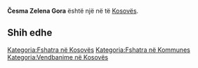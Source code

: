 {{Fshat në Kosovës
 | Emri                = Česma Zelena Gora
| srp_N_name = Česma Zelena Gora
| srp_N_FULL_NAME_RO = Česma Zelena Gora
| srp_N_FULL_NAME_ND_RO = Cesma Zelena Gora
| srp_N_SORT_NAME_RG = ZELENAGORA CESMA
| srp_N_FULL_NAME_RG = Zelena Gora, Česma
| srp_N_FULL_NAME_ND_RG = Zelena Gora, Cesma

 | Emri (Rasa dhanore) = 
 | Figura              = 
 | Shteti              = Kosovo
 | Komuna              = 
 | Kodi postar         = 
 | Sipërfaqja          = 

 | Popullsia           = 

 | Regj. i popullsisë  = 
 | Dend. e popullsisë  = 
 | Faqja zyrtare       = 
 <!--- Koordinatat ----> 
 | Gjerësia            = 43.126111
 | Gjatësia            = 20.932778
 | Lartësia            = 
}}
'''Česma Zelena Gora''' është një [[]] në [[]] të [[Kosovës]].

<!-- == Gjeografia == -->
<!-- == Historia == -->
<!-- == Demografia == -->
== Shih edhe ==
{{Komuna }}
{{Kosovo-Administrata-Cung}}

[[Kategoria:Fshatra në Kosovës]]
[[Kategoria:Fshatra në Kommunes ]]
[[Kategoria:Vendbanime në Kosovës]]